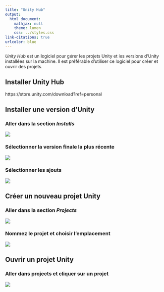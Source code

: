 ```yaml
---
title: "Unity Hub"
output:
  html_document:
    mathjax: null
    theme: lumen
    css: ../styles.css
link-citations: true
urlcolor: blue
---
```


_Unity Hub_ est un logiciel pour gérer les projets Unity et les versions d'Unity installées sur la machine. Il est préférable d'utiliser ce logiciel pour créer et ouvrir des projets.

## Installer Unity Hub
https://store.unity.com/download?ref=personal 

## Installer une version d'Unity

### Aller dans la section _Installs_
![](install.png)

### Sélectionner la version finale la plus récente
![](install2.png)

### Sélectionner les ajouts
![](install3.png)
<br>

## Créer un nouveau projet Unity

### Aller dans la section _Projects_
![](new.png)

### Nommez le projet et choisir l'emplacement
![](new2.png)
<br> 

## Ouvrir un projet Unity
### Aller dans projects et cliquer sur un projet
![](open.png)
